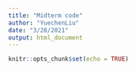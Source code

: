 ```yaml
---
title: "Midterm code"
author: "YuechenLiu"
date: "3/28/2021"
output: html_document
---
```


```r
knitr::opts_chunk$set(echo = TRUE)
```
